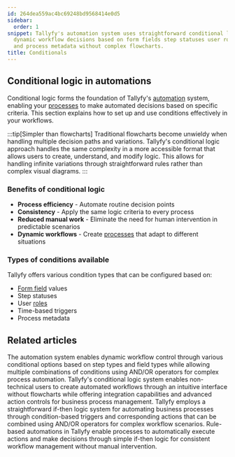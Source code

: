 ```yaml
---
id: 264dea559ac4bc69248bd9568414e0d5
sidebar:
  order: 1
snippet: Tallyfy's automation system uses straightforward conditional logic to enable
  dynamic workflow decisions based on form fields step statuses user roles time triggers
  and process metadata without complex flowcharts.
title: Conditionals
---
```


## Conditional logic in automations

Conditional logic forms the foundation of Tallyfy's [automation](/products/pro/documenting/templates/automations/) system, enabling your [processes](/products/pro/tracking-and-tasks/processes/) to make automated decisions based on specific criteria. This section explains how to set up and use conditions effectively in your workflows.

:::tip[Simpler than flowcharts]
Traditional flowcharts become unwieldy when handling multiple decision paths and variations. Tallyfy's conditional logic approach handles the same complexity in a more accessible format that allows users to create, understand, and modify logic. This allows for handling infinite variations through straightforward rules rather than complex visual diagrams.
:::

### Benefits of conditional logic
- **Process efficiency** - Automate routine decision points
- **Consistency** - Apply the same logic criteria to every process
- **Reduced manual work** - Eliminate the need for human intervention in predictable scenarios
- **Dynamic workflows** - Create [processes](/products/pro/tracking-and-tasks/processes/) that adapt to different situations

### Types of conditions available
Tallyfy offers various condition types that can be configured based on:
- [Form field](/products/pro/tracking-and-tasks/tasks/what-are-form-fields-in-tallyfy/) values
- Step statuses
- User [roles](/products/pro/documenting/members/how-do-i-manage-member-permissions-in-tallyfy/)
- Time-based triggers
- Process metadata


<PageTree />


## Related articles
<CardGrid>
<LinkTitleCard header="<b>Conditionals > Conditionals (IF) explained</b>" href="/products/pro/documenting/templates/automations/conditionals/conditionals-explained/" > The automation system enables dynamic workflow control through various conditional options based on step types and field types while allowing multiple combinations of conditions using AND/OR operators for complex process automation. </LinkTitleCard>
<LinkTitleCard header="<b>Features > If-this-then-that</b>" href="/products/pro/tutorials/features/if-this-then-that/" > Tallyfy's conditional logic system enables non-technical users to create automated workflows through an intuitive interface without flowcharts while offering integration capabilities and advanced action controls for business process management. </LinkTitleCard>
<LinkTitleCard header="<b>Automations > Logic operations explained</b>" href="/products/pro/documenting/templates/automations/logic-explained/" > Tallyfy employs a straightforward if-then logic system for automating business processes through condition-based triggers and corresponding actions that can be combined using AND/OR operators for complex workflow scenarios. </LinkTitleCard>
<LinkTitleCard header="<b>Templates > Automations</b>" href="/products/pro/documenting/templates/automations/" > Rule-based automations in Tallyfy enable processes to automatically execute actions and make decisions through simple if-then logic for consistent workflow management without manual intervention. </LinkTitleCard>
</CardGrid>